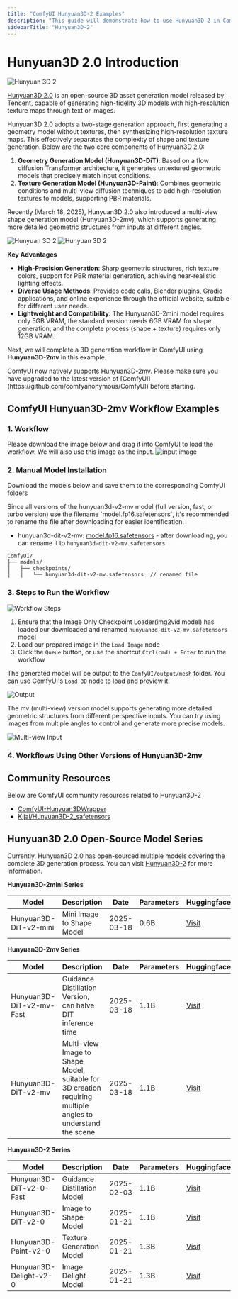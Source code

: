 ```yaml
---
title: "ComfyUI Hunyuan3D-2 Examples"
description: "This guide will demonstrate how to use Hunyuan3D-2 in ComfyUI to generate 3D assets."
sidebarTitle: "Hunyuan3D-2"
---
```


# Hunyuan3D 2.0 Introduction

![Hunyuan 3D 2](https://raw.githubusercontent.com/Tencent/Hunyuan3D-2/main/assets/images/teaser.jpg)

[Hunyuan3D 2.0](https://github.com/Tencent/Hunyuan3D-2) is an open-source 3D asset generation model released by Tencent, capable of generating high-fidelity 3D models with high-resolution texture maps through text or images.

Hunyuan3D 2.0 adopts a two-stage generation approach, first generating a geometry model without textures, then synthesizing high-resolution texture maps. This effectively separates the complexity of shape and texture generation. Below are the two core components of Hunyuan3D 2.0:

1. **Geometry Generation Model (Hunyuan3D-DiT)**: Based on a flow diffusion Transformer architecture, it generates untextured geometric models that precisely match input conditions.
2. **Texture Generation Model (Hunyuan3D-Paint)**: Combines geometric conditions and multi-view diffusion techniques to add high-resolution textures to models, supporting PBR materials.

Recently (March 18, 2025), Hunyuan3D 2.0 also introduced a multi-view shape generation model (Hunyuan3D-2mv), which supports generating more detailed geometric structures from inputs at different angles.

![Hunyuan 3D 2](https://raw.githubusercontent.com/Tencent/Hunyuan3D-2/main/assets/images/e2e-1.gif)
![Hunyuan 3D 2](https://raw.githubusercontent.com/Tencent/Hunyuan3D-2/main/assets/images/e2e-2.gif)

**Key Advantages**

- **High-Precision Generation**: Sharp geometric structures, rich texture colors, support for PBR material generation, achieving near-realistic lighting effects.
- **Diverse Usage Methods**: Provides code calls, Blender plugins, Gradio applications, and online experience through the official website, suitable for different user needs.
- **Lightweight and Compatibility**: The Hunyuan3D-2mini model requires only 5GB VRAM, the standard version needs 6GB VRAM for shape generation, and the complete process (shape + texture) requires only 12GB VRAM.

Next, we will complete a 3D generation workflow in ComfyUI using **Hunyuan3D-2mv** in this example.

<Note>
ComfyUI now natively supports Hunyuan3D-2mv. Please make sure you have upgraded to the latest version of [ComfyUI](https://github.com/comfyanonymous/ComfyUI) before starting.
</Note>

## ComfyUI Hunyuan3D-2mv Workflow Examples

### 1. Workflow
Please download the image below and drag it into ComfyUI to load the workflow. We will also use this image as the input.
![input image](https://raw.githubusercontent.com/Comfy-Org/example_workflows/main/3d/hunyuan3d-2mv/ramen.png)

### 2. Manual Model Installation
Download the models below and save them to the corresponding ComfyUI folders

<Tip>
Since all versions of the hunyuan3d-v2-mv model (full version, fast, or turbo version) use the filename `model.fp16.safetensors`, it's recommended to rename the file after downloading for easier identification.
</Tip>

- hunyuan3d-dit-v2-mv: [model.fp16.safetensors](https://huggingface.co/tencent/Hunyuan3D-2mv/resolve/main/hunyuan3d-dit-v2-mv/model.fp16.safetensors?download=true) - after downloading, you can rename it to `hunyuan3d-dit-v2-mv.safetensors`

```
ComfyUI/
├── models/
│   ├── checkpoints/
│   │   └── hunyuan3d-dit-v2-mv.safetensors  // renamed file
```

### 3. Steps to Run the Workflow

![Workflow Steps](/images/tutorial/3d/hunyuan3d-2mv/flow_diagram_hunyuan_3d_v2_mv.png)

1. Ensure that the Image Only Checkpoint Loader(img2vid model) has loaded our downloaded and renamed `hunyuan3d-dit-v2-mv.safetensors` model
2. Load our prepared image in the `Load Image` node
3. Click the `Queue` button, or use the shortcut `Ctrl(cmd) + Enter` to run the workflow

The generated model will be output to the `ComfyUI/output/mesh` folder. You can use ComfyUI's `Load 3D` node to load and preview it.

![Output](/images/tutorial/3d/hunyuan3d-2mv/ramen.gif)


The mv (multi-view) version model supports generating more detailed geometric structures from different perspective inputs. You can try using images from multiple angles to control and generate more precise models.

![Multi-view Input](/images/tutorial/3d/hunyuan3d-2mv/hunyuan_3d_v2_mv_muti_input.jpg)

### 4. Workflows Using Other Versions of Hunyuan3D-2mv

## Community Resources

Below are ComfyUI community resources related to Hunyuan3D-2
- [ComfyUI-Hunyuan3DWrapper](https://github.com/kijai/ComfyUI-Hunyuan3DWrapper)
- [Kijai/Hunyuan3D-2_safetensors](https://huggingface.co/Kijai/Hunyuan3D-2_safetensors/tree/main)

## Hunyuan3D 2.0 Open-Source Model Series

Currently, Hunyuan3D 2.0 has open-sourced multiple models covering the complete 3D generation process. You can visit [Hunyuan3D-2](https://github.com/Tencent/Hunyuan3D-2) for more information.

**Hunyuan3D-2mini Series**

| Model                 | Description               | Date       | Parameters | Huggingface                                                                                |
|-----------------------|---------------------------|------------|------------|--------------------------------------------------------------------------------------------|
| Hunyuan3D-DiT-v2-mini | Mini Image to Shape Model | 2025-03-18 | 0.6B       | [Visit](https://huggingface.co/tencent/Hunyuan3D-2mini/tree/main/hunyuan3d-dit-v2-mini)    |

**Hunyuan3D-2mv Series**

| Model                    | Description                                                                                                 | Date       | Parameters | Huggingface                                                                              |
|--------------------------|-------------------------------------------------------------------------------------------------------------|------------|------------|------------------------------------------------------------------------------------------|
| Hunyuan3D-DiT-v2-mv-Fast | Guidance Distillation Version, can halve DIT inference time                                                 | 2025-03-18 | 1.1B       | [Visit](https://huggingface.co/tencent/Hunyuan3D-2mv/tree/main/hunyuan3d-dit-v2-mv-fast) |
| Hunyuan3D-DiT-v2-mv      | Multi-view Image to Shape Model, suitable for 3D creation requiring multiple angles to understand the scene | 2025-03-18 | 1.1B       | [Visit](https://huggingface.co/tencent/Hunyuan3D-2mv/tree/main/hunyuan3d-dit-v2-mv)      |

**Hunyuan3D-2 Series**

| Model                   | Description                 | Date       | Parameters | Huggingface                                                                           |
|-------------------------|-----------------------------|------------|------------|---------------------------------------------------------------------------------------|
| Hunyuan3D-DiT-v2-0-Fast | Guidance Distillation Model | 2025-02-03 | 1.1B       | [Visit](https://huggingface.co/tencent/Hunyuan3D-2/tree/main/hunyuan3d-dit-v2-0-fast) |
| Hunyuan3D-DiT-v2-0      | Image to Shape Model        | 2025-01-21 | 1.1B       | [Visit](https://huggingface.co/tencent/Hunyuan3D-2/tree/main/hunyuan3d-dit-v2-0)      |
| Hunyuan3D-Paint-v2-0    | Texture Generation Model    | 2025-01-21 | 1.3B       | [Visit](https://huggingface.co/tencent/Hunyuan3D-2/tree/main/hunyuan3d-paint-v2-0)    |
| Hunyuan3D-Delight-v2-0  | Image Delight Model         | 2025-01-21 | 1.3B       | [Visit](https://huggingface.co/tencent/Hunyuan3D-2/tree/main/hunyuan3d-delight-v2-0)  |
